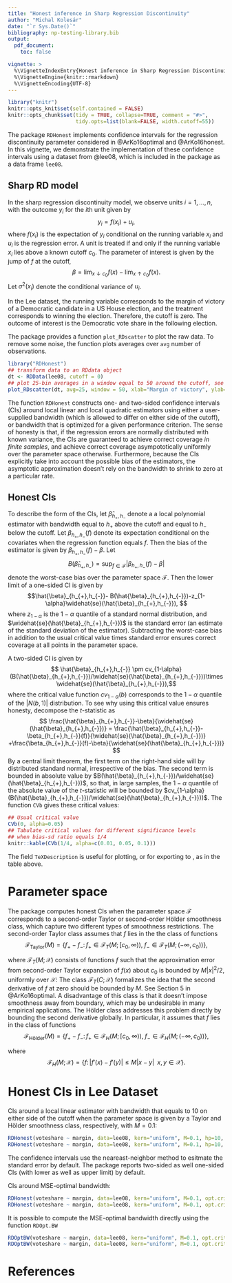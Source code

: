 ```yaml
---
title: "Honest inference in Sharp Regression Discontinuity"
author: "Michal Kolesár"
date: "`r Sys.Date()`"
bibliography: np-testing-library.bib
output:
  pdf_document:
    toc: false

vignette: >
  %\VignetteIndexEntry{Honest inference in Sharp Regression Discontinuity}
  %\VignetteEngine{knitr::rmarkdown}
  %\VignetteEncoding{UTF-8}
---
```


```r
library("knitr")
knitr::opts_knit$set(self.contained = FALSE)
knitr::opts_chunk$set(tidy = TRUE, collapse=TRUE, comment = "#>",
                      tidy.opts=list(blank=FALSE, width.cutoff=55))
```


The package `RDHonest` implements confidence intervals for the regression
discontinuity parameter considered in @ArKo16optimal and @ArKo16honest. In this
vignette, we demonstrate the implementation of these confidence intervals using
a dataset from @lee08, which is included in the package as a data frame `lee08`.

## Sharp RD model

In the sharp regression discontinuity model, we observe units $i=1,\dotsc,n$,
with the outcome $y_i$ for the $i$th unit given by $$ y_i = f(x_i) + u_i, $$
where $f(x_i)$ is the expectation of $y_i$ conditional on the running variable
$x_i$ and $u_i$ is the regression error. A unit is treated if and only if the
running variable $x_{i}$ lies above a known cutoff $c_{0}$. The parameter of
interest is given by the jump of $f$ at the cutoff, $$ \beta=\lim_{x\downarrow
c_{0}}f(x)-\lim_{x\uparrow c_{0}}f(x).$$ Let $\sigma^2(x_i)$ denote the
conditional variance of $u_i$.

In the Lee dataset, the running variable corresponds to the margin of victory of
a Democratic candidate in a US House election, and the treatment corresponds to
winning the election. Therefore, the cutoff is zero. The outcome of interest is
the Democratic vote share in the following election.

The package provides a function `plot_RDscatter` to plot the raw data. To remove
some noise, the function plots averages over `avg` number of observations.
```r
library("RDHonest")
## transform data to an RDdata object
dt <- RDData(lee08, cutoff = 0)
## plot 25-bin averages in a window equal to 50 around the cutoff, see Figure 1
plot_RDscatter(dt, avg=25, window = 50, xlab="Margin of victory", ylab="Vote share in next election")
```

The function `RDHonest` constructs one- and two-sided confidence intervals (CIs)
around local linear and local quadratic estimators using either a user-supplied
bandwidth (which is allowed to differ on either side of the cutoff), or
bandwidth that is optimized for a given performance criterion. The sense of
honesty is that, if the regression errors are normally distributed with known
variance, the CIs are guaranteed to achieve correct coverage _in finite
samples_, and achieve correct coverage asympototically uniformly over the
parameter space otherwise. Furthermore, because the CIs explicitly take into
account the possible bias of the estimators, the asymptotic approximation
doesn't rely on the bandwidth to shrink to zero at a particular rate.

## Honest CIs

To describe the form of the CIs, let $\hat{\beta}_{h_{+},h_{-}}$ denote a a
local polynomial estimator with bandwidth equal to $h_{+}$ above the cutoff and
equal to $h_{-}$ below the cutoff. Let $\beta_{h_{+},h_{-}}(f)$ denote its
expectation conditional on the covariates when the regression function equals
$f$. Then the bias of the estimator is given by $\beta_{h_{+},h_{-}}(f)-\beta$.
Let $$
B(\hat{\beta}_{h_{+},h_{-}})=\sup_{f\in\mathcal{F}}|\beta_{h_{+},h_{-}}(f)-\beta|
$$ denote the worst-case bias over the parameter space $\mathcal{F}$. Then the
lower limit of a one-sided CI is given by $$\hat{\beta}_{h_{+},h_{-}}-
B(\hat{\beta}_{h_{+},h_{-}})-z_{1-\alpha}\widehat{se}(\hat{\beta}_{h_{+},h_{-}}),
$$ where $z_{1-\alpha}$ is the $1-\alpha$ quantile of a standard normal
distribution, and $\widehat{se}(\hat{\beta}_{h_{+},h_{-}})$ is the standard
error (an estimate of the standard deviation of the estimator). Subtracting the
worst-case bias in addition to the usual critical value times standard error
ensures correct coverage at all points in the parameter space.

A two-sided CI is given by $$ \hat{\beta}_{h_{+},h_{-}} \pm
cv_{1-\alpha}(B(\hat{\beta}_{h_{+},h_{-}})/\widehat{se}(\hat{\beta}_{h_{+},h_{-}}))\times
\widehat{se}(\hat{\beta}_{h_{+},h_{-}}),$$ where the critical value function
$cv_{1-\alpha}(b)$ corresponds to the $1-\alpha$ quantile of the $|N(b,1)|$
distribution. To see why using this critical value ensures honesty, decompose
the $t$-statistic as $$
\frac{\hat{\beta}_{h_{+},h_{-}}-\beta}{\widehat{se}(\hat{\beta}_{h_{+},h_{-}})}
=
\frac{\hat{\beta}_{h_{+},h_{-}}-\beta_{h_{+},h_{-}}(f)}{\widehat{se}(\hat{\beta}_{h_{+},h_{-}})}
+\frac{\beta_{h_{+},h_{-}}(f)-\beta}{\widehat{se}(\hat{\beta}_{h_{+},h_{-}})} $$
By a central limit theorem, the first term on the right-hand side will by
distributed standard normal, irrespective of the bias. The second term is
bounded in absolute value by
$B(\hat{\beta}_{h_{+},h_{-}})/\widehat{se}(\hat{\beta}_{h_{+},h_{-}})$, so that,
in large samples, the $1-\alpha$ quantile of the absolute value of the
$t$-statistic will be bounded by
$cv_{1-\alpha}(B(\hat{\beta}_{h_{+},h_{-}})/\widehat{se}(\hat{\beta}_{h_{+},h_{-}}))$.
The function `CVb` gives these critical values:

```r
## Usual critical value
CVb(0, alpha=0.05)
## Tabulate critical values for different significance levels
## when bias-sd ratio equals 1/4
knitr::kable(CVb(1/4, alpha=c(0.01, 0.05, 0.1)))
```

The field `TeXDescription` is useful for plotting, or for exporting to \LaTeX,
as in the table above.

# Parameter space

The package computes honest CIs when the parameter space $\mathcal{F}$
corresponds to a second-order Taylor or second-order Hölder smoothness class,
which capture two different types of smoothness restrictions. The second-order
Taylor class assumes that $f$ lies in the the class of functions
$$\mathcal{F}_{\text{Taylor}}(M)= \left \{f_{+}-f_{-}\colon
f_{+}\in\mathcal{F}_{T}(M;[c_{0}%]
    %(
    ,\infty)),\;
f_{-}\in\mathcal{F}_{T}(M;(-\infty, c_{0})) \right\},$$

where $\mathcal{F}_{T}(M;\mathcal{X})$ consists of functions $f$ such that the
approximation error from second-order Taylor expansion of $f(x)$ about $c_{0}$
is bounded by $M|x|^{2}/2$, uniformly over $\mathcal{X}$: \begin{align*}
\mathcal{F}_{T}(M;\mathcal{X}) =\left\{f\colon \left|
f(x)-f(c_0)-f'(c_0)x\right|\le M|x|^2/2\text{ all }x\in\mathcal{X}\right\}.
\end{align*} The class $\mathcal{F}_{T}(C;\mathcal{X})$ formalizes the idea that
the second derivative of $f$ at zero should be bounded by $M$. See Section 5 in
@ArKo16optimal. A disadvantage of this class is that it doesn't impose
smoothness away from boundary, which may be undesirable in many empirical
applications. The Hölder class addresses this problem directly by bounding the
second derivative globally. In particular, it assumes that $f$ lies in the class
of functions $$\mathcal{F}_{\text{Hölder}}(M)= \left \{f_{+}-f_{-}\colon
f_{+}\in\mathcal{F}_{H}(M;[c_{0}%]
%(
,\infty)),\;
f_{-}\in\mathcal{F}_{H}(M;(-\infty, c_{0})) \right\},$$

where $$ \mathcal{F}_{H}(M;\mathcal{X})=\{f\colon |f'(x)-f'(y)|\leq M|x-y|
\;\;x,y\in\mathcal{X}\}.$$

# Honest CIs in Lee Dataset

CIs around a local linear estimator with bandwidth that equals to 10 on either
side of the cutoff when the parameter space is given by a Taylor and Hölder
smoothness class, respectively, with $M=0.1$:

```r
RDHonest(voteshare ~ margin, data=lee08, kern="uniform", M=0.1, hp=10, sclass="T")
RDHonest(voteshare ~ margin, data=lee08, kern="uniform", M=0.1, hp=10, sclass="H")
```

The confidence intervals use the neareast-neighbor method to esitmate the
standard error by default. The package reports two-sided as well one-sided CIs
(with lower as well as upper limit) by default.

CIs around MSE-optimal bandwidth:

```r
RDHonest(voteshare ~ margin, data=lee08, kern="uniform", M=0.1, opt.criterion="MSE", sclass="T")
RDHonest(voteshare ~ margin, data=lee08, kern="uniform", M=0.1, opt.criterion="MSE", sclass="H")
```

It is possible to compute the MSE-optimal bandwidth directly using the function
`RDOpt.BW`

```r
RDOptBW(voteshare ~ margin, data=lee08, kern="uniform", M=0.1, opt.criterion="MSE", sclass="T")
RDOptBW(voteshare ~ margin, data=lee08, kern="uniform", M=0.1, opt.criterion="MSE", sclass="H")
```

# References
